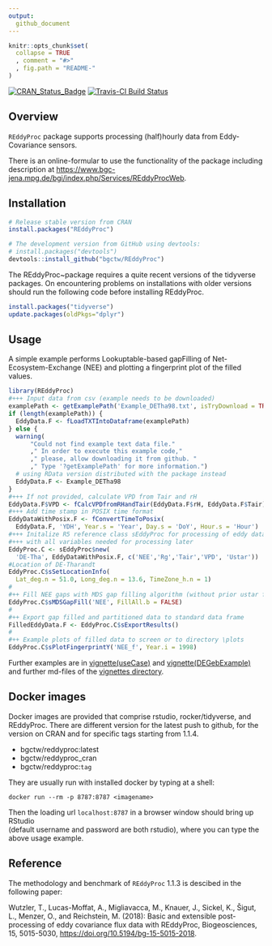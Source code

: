 ```yaml
---
output: 
  github_document
---
```


<!-- 
README.md is generated from README.Rmd. Please edit that file
#knitr::knit("README.Rmd") 
rmarkdown::render("README.Rmd") 
maybe clear cache before
-->


```r
knitr::opts_chunk$set(
  collapse = TRUE
  , comment = "#>"
  , fig.path = "README-"
)
```


[![CRAN_Status_Badge](http://www.r-pkg.org/badges/version/REddyProc)](http://cran.r-project.org/package=REddyProc)
[![Travis-CI Build Status](https://travis-ci.org/bgctw/REddyProc.svg?branch=master)](https://travis-ci.org/bgctw/REddyProc)


## Overview

`REddyProc` package supports processing (half)hourly data from Eddy-Covariance sensors.

There is an online-formular to use the functionality of the package including
description at
<https://www.bgc-jena.mpg.de/bgi/index.php/Services/REddyProcWeb>.

## Installation
```r
# Release stable version from CRAN
install.packages("REddyProc")

# The development version from GitHub using devtools:
# install.packages("devtools")
devtools::install_github("bgctw/REddyProc")
```

The REddyProc~package requires a quite recent 
versions of the tidyverse packages. On encountering problems on installations 
with older versions should run the following code before installing REddyProc.
```r
install.packages("tidyverse")
update.packages(oldPkgs="dplyr")
```

## Usage

A simple example performs Lookuptable-based gapFilling of
Net-Ecosystem-Exchange (NEE) and plotting a fingerprint plot of the filled
values.

```r
library(REddyProc)
#+++ Input data from csv (example needs to be downloaded)
examplePath <- getExamplePath('Example_DETha98.txt', isTryDownload = TRUE)
if (length(examplePath)) {
  EddyData.F <- fLoadTXTIntoDataframe(examplePath)
} else {
  warning(
      "Could not find example text data file."
      ," In order to execute this example code,"
      ," please, allow downloading it from github. " 
      ," Type '?getExamplePath' for more information.")
  # using RData version distributed with the package instead
  EddyData.F <- Example_DETha98
}
#+++ If not provided, calculate VPD from Tair and rH
EddyData.F$VPD <- fCalcVPDfromRHandTair(EddyData.F$rH, EddyData.F$Tair)
#+++ Add time stamp in POSIX time format
EddyDataWithPosix.F <- fConvertTimeToPosix(
  EddyData.F, 'YDH', Year.s = 'Year', Day.s = 'DoY', Hour.s = 'Hour')
#+++ Initalize R5 reference class sEddyProc for processing of eddy data
#+++ with all variables needed for processing later
EddyProc.C <- sEddyProc$new(
  'DE-Tha', EddyDataWithPosix.F, c('NEE','Rg','Tair','VPD', 'Ustar'))
#Location of DE-Tharandt
EddyProc.C$sSetLocationInfo(
  Lat_deg.n = 51.0, Long_deg.n = 13.6, TimeZone_h.n = 1)  
#
#++ Fill NEE gaps with MDS gap filling algorithm (without prior ustar filtering)
EddyProc.C$sMDSGapFill('NEE', FillAll.b = FALSE)
#
#++ Export gap filled and partitioned data to standard data frame
FilledEddyData.F <- EddyProc.C$sExportResults()
#
#++ Example plots of filled data to screen or to directory \plots
EddyProc.C$sPlotFingerprintY('NEE_f', Year.i = 1998)
```



Further examples are in
[vignette(useCase)](https://github.com/bgctw/REddyProc/blob/master/vignettes/useCase.md)
and
[vignette(DEGebExample)](https://github.com/bgctw/REddyProc/blob/master/vignettes/DEGebExample.md)
and further md-files of the 
[vignettes directory](https://github.com/bgctw/REddyProc/blob/master/vignettes).


## Docker images
Docker images are provided that comprise rstudio, rocker/tidyverse, and REddyProc.
There are different version for the latest push to github, for the version on CRAN and for specific tags starting 
from 1.1.4.

- bgctw/reddyproc:latest   
- bgctw/reddyproc_cran
- bgctw/reddyproc:`tag`

They are usually run with installed docker by typing at a shell:
```
docker run --rm -p 8787:8787 <imagename>
```
Then the loading url `localhost:8787` in a browser window should bring up RStudio  
(default username and password are both rstudio), where
you can type the above usage example.

## Reference
The methodology and benchmark of `REddyProc` 1.1.3 is descibed 
in the following paper:

 Wutzler, T., Lucas-Moffat, A., Migliavacca, M., Knauer, J., Sickel, K., Šigut, L., Menzer, O., and Reichstein, M. (2018): Basic and extensible post-processing of eddy covariance flux data with REddyProc, Biogeosciences, 15, 5015-5030, [https://doi.org/10.5194/bg-15-5015-2018](https://doi.org/10.5194/bg-15-5015-2018). 



